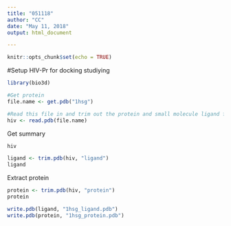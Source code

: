 ```yaml
---
title: "051118"
author: "CC"
date: "May 11, 2018"
output: html_document

---
```


```r
knitr::opts_chunk$set(echo = TRUE)
```

#Setup HIV-Pr for docking studiying

```r
library(bio3d)

#Get protein
file.name <- get.pdb("1hsg")

#Read this file in and trim out the protein and small molecule ligand from everything else
hiv <- read.pdb(file.name)
```


Get summary
```r
hiv
```

```r
ligand <- trim.pdb(hiv, "ligand")
ligand
```


Extract protein
```r
protein <- trim.pdb(hiv, "protein")
protein


```



```r
write.pdb(ligand, "1hsg_ligand.pdb")
write.pdb(protein, "1hsg_protein.pdb")
```

